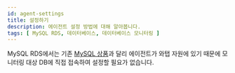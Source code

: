 ```yaml
---
id: agent-settings
title: 설정하기
description: 에이전트 설정 방법에 대해 알아봅니다.
tags: [ MySQL RDS, 데이터베이스, 데이터베이스 모니터링 ]
---
```


MySQL RDS에서는 기존 [MySQL 상품](../mysql/agent-settings)과 달리 에이전트가 와탭 자원에 있기 때문에 모니터링 대상 DB에 직접 접속하여 설정할 필요가 없습니다.